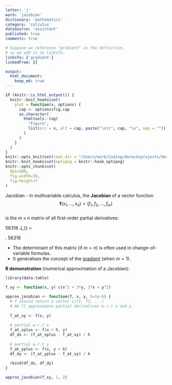 ```yaml
---
letter: 'j'
word: 'jacobian'
dictionary: 'mathematics'
category: 'calculus'
dataSource: 'assistant'
published: true
comments: true

# Suppose we reference "gradient" in the definition,
# so we add it to linksTo.
linksTo: ['gradient']
linkedFrom: []

output:
  html_document:
    keep_md: true
---
```


```r
if (knitr::is_html_output()) {
  knitr::knit_hooks$set(
    plot = function(x, options) {
      cap <- options$fig.cap
      as.character(
        htmltools::tag(
          "Figure",
          list(src = x, alt = cap, paste("\n\t", cap, "\n", sep = ""))
        )
      )
    }
  )
}
knitr::opts_knit$set(root.dir = "/Users/work/Coding/derecksprojects/derecksnotes.com-playground/derecksnotes.com/client/src/app/dictionaries/mathematics/definitions")
knitr::knit_hooks$set(optipng = knitr::hook_optipng)
knitr::opts_chunk$set(
  dpi=300,
  fig.width=10,
  fig.height=7
)
```

<a id="jacobian">Jacobian</a> - In multivariable calculus, the **Jacobian** of a vector function 
$$ \mathbf{f}(x_1, \dots, x_n) = (f_1, f_2, \dots, f_m) $$  
is the $m \times n$ matrix of all first-order partial derivatives:

56318
J_{\mathbf{f}} = \begin{pmatrix}
\frac{\partial f_1}{\partial x_1} & \cdots & \frac{\partial f_1}{\partial x_n} \\
\vdots & \ddots & \vdots \\
\frac{\partial f_m}{\partial x_1} & \cdots & \frac{\partial f_m}{\partial x_n}
\end{pmatrix}.
56318

- The determinant of this matrix (if $m = n$) is often used in change-of-variable formulas.
- It generalises the concept of the [gradient](#gradient) (when $m=1$).

**R demonstration** (numerical approximation of a Jacobian):

```r
library(data.table)

f_xy <- function(x, y) c(x^2 + 3*y, 2*x + y^2)

approx_jacobian <- function(f, x, y, h=1e-6) {
  # f should return a vector c(f1, f2, ...)
  # We'll approximate partial derivatives w.r.t x and y.
  
  f_at_xy <- f(x, y)
  
  # partial w.r.t x
  f_at_xplus <- f(x + h, y)
  df_dx <- (f_at_xplus - f_at_xy) / h
  
  # partial w.r.t y
  f_at_yplus <- f(x, y + h)
  df_dy <- (f_at_yplus - f_at_xy) / h
  
  rbind(df_dx, df_dy)
}

approx_jacobian(f_xy, 1, 2)
```
